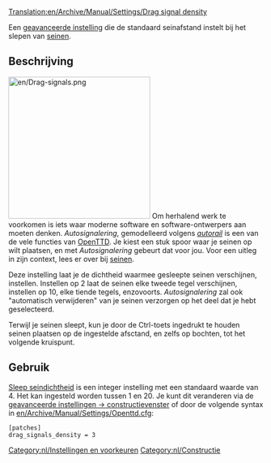 [[Translation:en/Archive/Manual/Settings/Drag signal density]]



[[Category:nl/Instellingen en voorkeuren]]
[[Category:nl/Constructie]]

Een [[nl/Archive/Manual/Settings/Geavanceerde instellingen|geavanceerde instelling]] die de standaard seinafstand instelt bij het slepen van [[nl/Manual/Seinen|seinen]].

== Beschrijving ==
[[File:en/Drag-signals.png|right|280px]]
Om herhalend werk te voorkomen is iets waar moderne software en software-ontwerpers aan moeten denken. ''Autosignalering'', gemodelleerd volgens ''[[nl/Archive/Manual/Autorail|autorail]]'' is een van de vele functies van [[nl/Manual/OpenTTD|OpenTTD]]. Je kiest een stuk spoor waar je seinen op wilt plaatsen, en met ''Autosignalering'' gebeurt dat voor jou. Voor een uitleg in zijn context, lees er over bij [[nl/Manual/Seinen|seinen]].

Deze instelling laat je de dichtheid waarmee gesleepte seinen verschijnen, instellen. Instellen op 2 laat de seinen elke tweede tegel verschijnen, instellen op 10, elke tiende tegels, enzovoorts. ''Autosignalering'' zal ook "automatisch verwijderen" van je seinen verzorgen op het deel dat je hebt geselecteerd.

Terwijl je seinen sleept, kun je door de Ctrl-toets ingedrukt te houden seinen plaatsen op de ingestelde afsctand, en zelfs op bochten, tot het volgende kruispunt.

== Gebruik ==
[[nl/Archive/Manual/Settings/Sleep seindichtheid|Sleep seindichtheid]] is een integer instelling met een standaard waarde van 4. Het kan ingesteld worden tussen 1 en 20. Je kunt dit veranderen via de [[nl/Archive/Manual/Settings/Geavanceerde instellingen/Constructie#Bij_slepen,_plaats_seinen_elke|geavanceerde instellingen -> constructievenster]] of door de volgende syntax in [[en/Archive/Manual/Settings/Openttd.cfg]]:
<pre>[patches]
drag_signals_density = 3</pre>